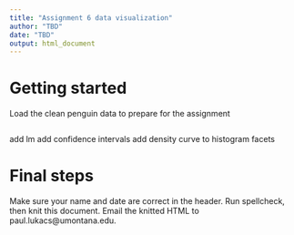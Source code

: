 ```yaml
---
title: "Assignment 6 data visualization"
author: "TBD"
date: "TBD"
output: html_document
---
```



# Getting started 

Load the clean penguin data to prepare for the assignment
```r

```

add lm 
add confidence intervals 
add density curve to histogram
facets 



# Final steps 

Make sure your name and date are correct in the header. Run spellcheck, then knit this document. Email the knitted HTML to paul.lukacs@umontana.edu.